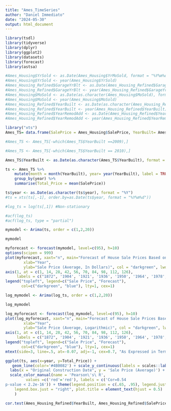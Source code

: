 ```yaml
---
title: "Ames_TimeSeries"
author: "Daniel Immediato"
date: "2024-05-30"
output: html_document
---
```


```r
library(tsdl)
library(tidyverse)
library(dplyr)
library(ggplot2)
library(datasets)
library(forecast)
library(astsa)

#Ames_Housing$YrSold <- as.Date(Ames_Housing$YrMoSold, format = "%Y%m%d:t")
#Ames_Housing$YrSold <- year(Ames_Housing$YrSold)
#Ames_Housing_Refined$GarageYrBlt <- as.Date(Ames_Housing_Refined$GarageYrBlt, format = "%Y")
#Ames_Housing_Refined$GarageYrBlt <- year(Ames_Housing_Refined$GarageYrBlt)
#Ames_Housing$MoSold <- as.Date(as.character(Ames_Housing$MoSold), format = "%m")
#Ames_Housing$MoSold <- year(Ames_Housing$MoSold)
#Ames_Housing_Refined$YearBuilt <- as.Date(as.character(Ames_Housing_Refined$YearBuilt), format = "%Y")
#Ames_Housing_Refined$YearBuilt <- year(Ames_Housing_Refined$YearBuilt)
#Ames_Housing_Refined$YearRemodAdd <- as.Date(Ames_Housing_Refined$YearRemodAdd, format = "%Y")
#Ames_Housing_Refined$YearRemodAdd <- year(Ames_Housing_Refined$YearRemodAdd)

```


```r

library("xts")
Ames_TS= data.frame(SalePrice = Ames_Housing$SalePrice, YearBuilt= Ames_Housing$YearBuilt)

#Ames_TS <- Ames_TS[-which(Ames_TS$YearBuilt ==2009),]

#Ames_TS <- Ames_TS[-which(Ames_TS$YearBuilt == 2010),]

Ames_TS$YearBuilt <- as.Date(as.character(Ames_TS$YearBuilt), format = "%Y")

ts <- Ames_TS %>%
    mutate(month = month(YearBuilt), year= year(YearBuilt), label = TRUE) %>%
    group_by(year) %>%
    summarise(Total_Price = mean(SalePrice)) 

ts$year <- as.Date(as.character(ts$year), format = "%Y")
#ts = xts(ts[,-1], order.by=as.Date(ts$year, format = "%Y%m%d"))

#log_ts = log(ts[,1]) #Non-stationary

#acf(log_ts)
#acf(log_ts, type = "partial")

```


```r
mymodel <- Arima(ts, order = c(1,2,20))

mymodel

myforecast <- forecast(mymodel, level=c(95), h=10)
options(scipen = 999)
plot(myforecast, xaxt="n", main="Forecast of House Sale Prices Based on Year Built",
        xlab="Year",
        ylab="Sale Price (Average, In Dollars)", col = "darkgreen", lwd=2.5) 
axis(1, at = c(1, 14, 28, 42, 56, 70, 84, 98, 112, 126),
     labels = c("1872", '1904', '1921', '1936', '1950', '1964', '1978', '1992', '2008', '2020'))
legend("topleft", legend=c("Sale Price", "Forecast"),
       col=c("darkgreen", "blue"), lty=1, cex=1)
```
```r

log_mymodel <- Arima(log_ts, order = c(1,2,20))

log_mymodel

log_myforecast <- forecast(log_mymodel, level=c(95), h=10)
plot(log_myforecast, xaxt="n", main="Forecast of House Sale Prices Based on Year Built",
        xlab="Year",
        ylab="Sale Price (Average, Logarithmic)", col = "darkgreen", lwd=2.5) 
axis(1, at = c(1, 14, 28, 42, 56, 70, 84, 98, 112, 126),
     labels = c("1872", '1904', '1921', '1936', '1950', '1964', '1978', '1992', '2008', '2020'))
legend("topleft", legend=c("Sale Price", "Forecast"),
       col=c("darkgreen", "blue"), lty=1, cex=1)
mtext(side=3, line=.5, at=-0.07, adj=-1, cex=0.7, "As Expressed in Terms of Logarithms")
```
```r
ggplot(ts, aes(x=year, y=Total_Price)) + 
   geom_line(color='#4B0082') + scale_y_continuous(labels = scales::label_dollar(), breaks=seq(0, 320000, 64000)) + 
  labs(x = "Original Construction Date", y = 'Sale Price (Average)') + ggtitle('Year Built Time Series Based on Sale Price') + geom_smooth(aes(color='red')) + 
  scale_color_manual(name = 'Pearson\'s\ R', 
         values =c('red'='red'), labels = c('Cor=0.54
p-value < 2.2e-16')) + theme(legend.position = c(.65, .95), legend.justification = c("right", "top"),
    legend.box.just = "right", plot.title = element_text(hjust = 0.5)
    )
```
```r
cor.test(Ames_Housing_Refined$YearBuilt, Ames_Housing_Refined$SalePrice, method = c("pearson"))
```

